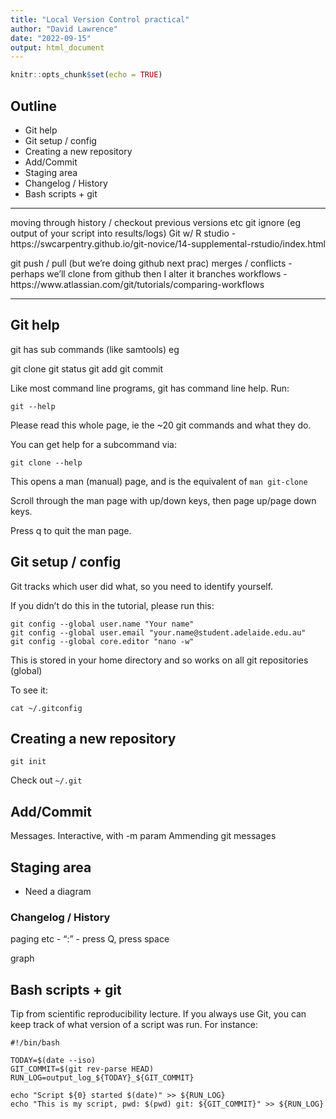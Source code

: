```yaml
---
title: "Local Version Control practical"
author: "David Lawrence"
date: "2022-09-15"
output: html_document
---
```


```r
knitr::opts_chunk$set(echo = TRUE)
```

## Outline

* Git help
* Git setup / config
* Creating a new repository
* Add/Commit
* Staging area
* Changelog / History
* Bash scripts + git

----------------


moving through history / checkout previous versions etc
git ignore (eg output of your script into results/logs)
Git w/ R studio - https://swcarpentry.github.io/git-novice/14-supplemental-rstudio/index.html

git push / pull (but we're doing github next prac)
merges / conflicts - perhaps we'll clone from github then I alter it
branches
workflows - https://www.atlassian.com/git/tutorials/comparing-workflows


---------------


## Git help

git has sub commands (like samtools) eg 

git clone
git status
git add
git commit

Like most command line programs, git has command line help. Run:

```
git --help
```

Please read this whole page, ie the ~20 git commands and what they do.

You can get help for a subcommand via:

```git clone --help```

This opens a man (manual) page, and is the equivalent of ```man git-clone```

Scroll through the man page with up/down keys, then page up/page down keys.

Press q to quit the man page.

## Git setup / config

Git tracks which user did what, so you need to identify yourself.

If you didn't do this in the tutorial, please run this:

```
git config --global user.name "Your name"
git config --global user.email "your.name@student.adelaide.edu.au"
git config --global core.editor "nano -w"
```

This is stored in your home directory and so works on all git repositories (global)

To see it:

```
cat ~/.gitconfig
```

## Creating a new repository

```
git init
```

Check out ```~/.git```

## Add/Commit

Messages. Interactive, with -m param
Ammending git messages


## Staging area

* Need a diagram

### Changelog / History

paging etc - ":" - press Q, press space

graph


## Bash scripts + git

Tip from scientific reproducibility lecture. If you always use Git, you can keep track of what version of a script was run. For instance:

```
#!/bin/bash

TODAY=$(date --iso)
GIT_COMMIT=$(git rev-parse HEAD)
RUN_LOG=output_log_${TODAY}_${GIT_COMMIT}

echo "Script ${0} started $(date)" >> ${RUN_LOG}
echo "This is my script, pwd: $(pwd) git: ${GIT_COMMIT}" >> ${RUN_LOG}
```

